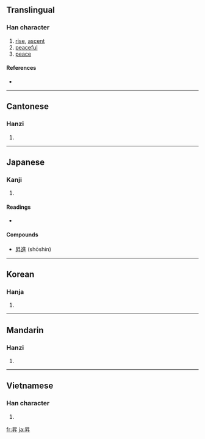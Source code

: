 {{see|升}}
==Translingual==

===Han character===
{{Han char|rn=72|rad=日|as=04|sn=8|four=6044<sub>0</sub>|canj=日竹廿 (AHT)|ids=⿱[[日]][[升]]}}

# [[rise]], [[ascent]]
# [[peaceful]]
# [[peace]]

====References====
* {{Han ref|kx=0491.020|dkj=13794|dj=0852.100|hdz=21490.090|uh=6607|ud=26119|bh=AA40|bd=43584}}

----

==Cantonese==

===Hanzi===
{{yue-hanzi|jyut=|y=sing1}}

# {{defn|Cantonese|sort=日04}}

----

==Japanese==

===Kanji===
{{ja-kanji|grade=c|rs=日04}}

# {{defn|Japanese}}

====Readings====
* {{ja-readings|on=[[しょう]] (shō)|kun=[[のぼる]] (noboru)}}

====Compounds====
* [[昇進]] (shōshin)

----

==Korean==

===Hanja===
{{ko-hanja|hangeul=승|eumhun=|rv=seung|mr=sŭng|y=sung}}

# {{defn|Korean|sort=日04}}

----

==Mandarin==

===Hanzi===
{{cmn-hanzi|pin=[[mǐn]] ([[min3]]), [[shēng]] ([[sheng1]])|wg=min<sup>3</sup>, sheng<sup>1</sup>}}

# {{defn|Mandarin|sort=日04}}

----

==Vietnamese==

===Han character===
{{vi-hantu|[[thăng]]|rs=日04}}

# {{defn|Vietnamese|sort=日04}}

[[fr:昇]]
[[ja:昇]]